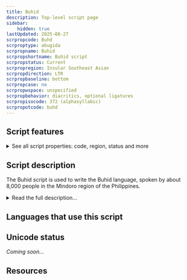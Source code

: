 ```yaml
---
title: Buhid
description: Top-level script page
sidebar:
    hidden: true
lastUpdated: 2025-08-27
scrpropcode: Buhd
scrproptype: abugida
scrpropname: Buhid
scrpropshortname: Buhid script
scrpropstatus: Current
scrpropregion: Insular Southeast Asian
scrpropdirection: LTR
scrpropbaseline: bottom
scrpropcase: no
scrpropwspace: unspecified
scrpropbehavior: diacritics, optional ligatures
scrpropisocode: 372 (alphasyllabic)
scrpropotcode: buhd
---
```



## Script features

<details>
<summary> See all script properties: code, region, status and more</summary>
<ScriptInfo />
</details>

## Script description

The Buhid script is used to write the Buhid language, spoken by about 8,000 people in the Mindoro region of the Philippines.

<details>
<summary>Read the full description...</summary>It is an indigenous abugida script of Brahmic origin. It is proposed that the Buhid, Hanunoo and Tagbanwa scripts share common origins with the Tagalog script, an extinct script from the same region, because of the many features they have in common. All four scripts are of the abugida type, with an a vowel inherent in each consonant. The inherent vowel can be modified by the addition of a diacritic, called a _kulit_. In the Buhid script the _kulit_ takes the form of a horizontal line, added above (to produce [i]) or below (to produce [u]) the syllable, often forming a ligature. It is read horizontally, from left to right, and top to bottom.
</details>

## Languages that use this script

<WsList script='Buhd' wsMax='5' />

## Unicode status

_Coming soon..._

## Resources

<ScriptResources detailSummary='seemore' />

